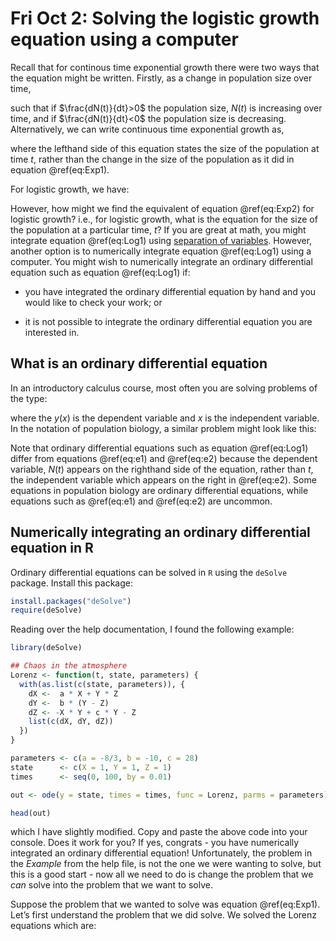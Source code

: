 # Fri Oct 2: Solving the logistic growth equation using a computer

Recall that for continous time exponential growth there were two ways that the equation might be written. Firstly, as a change in population size over time,

\begin{equation}
\frac{dN(t)}{dt} = rN(t)
(\#eq:Exp1)
\end{equation}

such that if $\frac{dN(t)}{dt}>0$ the population size, $N(t)$ is increasing over time, and if $\frac{dN(t)}{dt}<0$ the population size is decreasing. Alternatively, we can write continuous time exponential growth as,

\begin{equation}
N(t) = N(0)e^{rt}
(\#eq:Exp2)
\end{equation}

where the lefthand side of this equation states the size of the population at time $t$, rather than the change in the size of the population as it did in equation \@ref(eq:Exp1). 

For logistic growth, we have:

\begin{equation}
\frac{dN(t)}{dt} = rN(t)\left(1 - \frac{N(t)}{K} \right).
(\#eq:Log1)
\end{equation}

However, how might we find the equivalent of equation \@ref(eq:Exp2) for logistic growth? i.e., for logistic growth, what is the equation for the size of the population at a particular time, $t$? If you are great at math, you might integrate equation \@ref(eq:Log1) using [separation of variables](https://math.usu.edu/~powell/ysa-html/node8.html). However, another option is to numerically integrate equation \@ref(eq:Log1) using a computer. You might wish to numerically integrate an ordinary differential equation such as equation \@ref(eq:Log1) if:

- you have integrated the ordinary differential equation by hand and you would like to check your work; or

- it is not possible to integrate the ordinary differential equation you are interested in.

## What is an ordinary differential equation
In an introductory calculus course, most often you are solving problems of the type:

\begin{eqnarray}
\int \frac{dy}{dx} &=& x^2 \ dx \\ \nonumber
y(x) &=& \frac{1}{3}x^3 + c,
(\#eq:e1)
\end{eqnarray}

where the $y(x)$ is the dependent variable and $x$ is the independent variable. In the notation of population biology, a similar problem might look like this:

\begin{eqnarray}
\int \frac{dN(t)}{dt} &=& rt \ dt \\ \nonumber
N(t) &=& \frac{1}{2}rt^2 + c. 
(\#eq:e2)
\end{eqnarray}

Note that ordinary differential equations such as equation \@ref(eq:Log1) differ from equations \@ref(eq:e1) and \@ref(eq:e2) because the dependent variable, $N(t)$ appears on the righthand side of the equation, rather than $t$, the independent variable which appears on the right in \@ref(eq:e2). Some equations in population biology are ordinary differential equations, while equations such as \@ref(eq:e1) and \@ref(eq:e2) are uncommon.

## Numerically integrating an ordinary differential equation in R
Ordinary differential equations can be solved in `R` using the `deSolve` package. Install this package:

```r
install.packages("deSolve")
require(deSolve)
```

Reading over the help documentation, I found the following example:

```r
library(deSolve)

## Chaos in the atmosphere
Lorenz <- function(t, state, parameters) {
  with(as.list(c(state, parameters)), {
    dX <-  a * X + Y * Z
    dY <-  b * (Y - Z)
    dZ <- -X * Y + c * Y - Z
    list(c(dX, dY, dZ))
  })
}

parameters <- c(a = -8/3, b = -10, c = 28)
state      <- c(X = 1, Y = 1, Z = 1)
times      <- seq(0, 100, by = 0.01)

out <- ode(y = state, times = times, func = Lorenz, parms = parameters)

head(out)
```

which I have slightly modified. Copy and paste the above code into your console. Does it work for you? If yes, congrats - you have numerically integrated an ordinary differential equation! Unfortunately, the problem in the _Example_ from the help file, is not the one we were wanting to solve, but this is a good start - now all we need to do is change the problem that we _can_ solve into the problem that we want to solve.

Suppose the problem that we wanted to solve was equation \@ref(eq:Exp1). Let's first understand the problem that we did solve. We solved the Lorenz equations which are:

\begin{eqnarray}
    \frac{dX(t)}{dt} &=&  aX(t) + Y(t)Z(t)\\ \nonumber
    \frac{dY(t)}{dt} &=&  b(Y(t) - Z(t))\\ \nonumber
    \frac{dZ(t)}{dt} &=& -X(t) Y(t) + cY(t) - Z(t)\\
\end{eqnarray}



